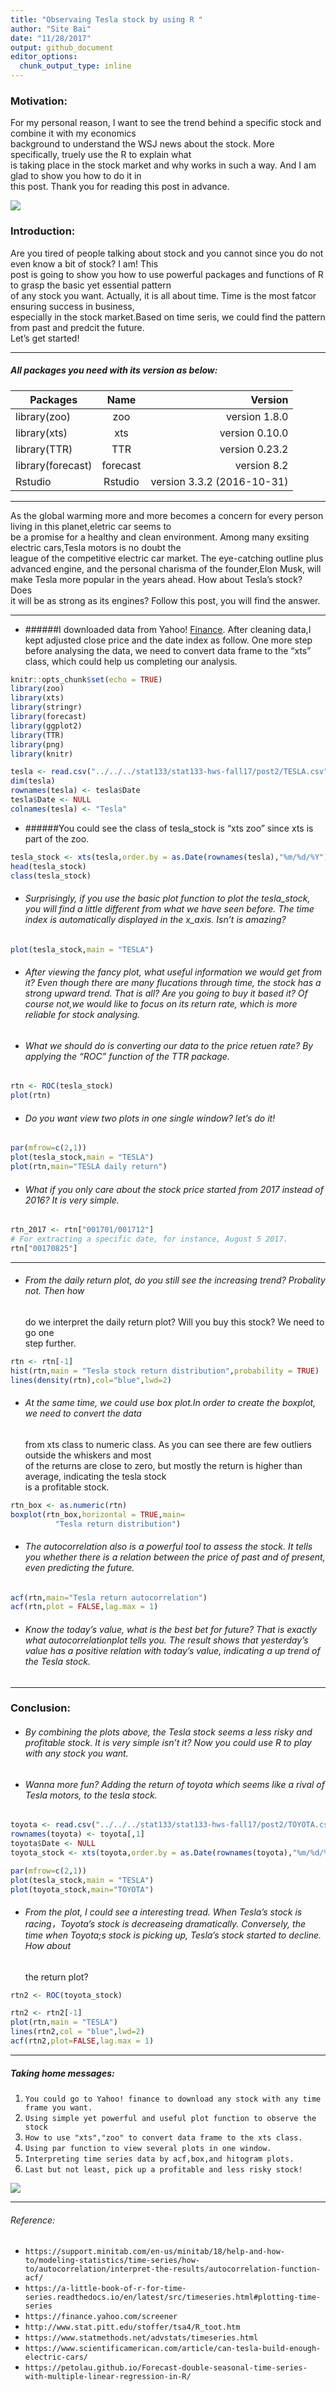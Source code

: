 ```yaml
---
title: "Observaing Tesla stock by using R "
author: "Site Bai"
date: "11/28/2017"
output: github_document
editor_options: 
  chunk_output_type: inline
---
```


###    **Motivation:**  

For my personal reason, I want to see the trend behind a specific stock and combine it with my economics     
background to understand the WSJ news about the stock. More specifically, truely use the R to explain what   
is taking place in the stock market and why works in such a way. And I am glad to show you how to do it in   
this post. Thank you for reading this post in advance.   



![](https://i.imgur.com/8zLKyuB.jpg)







### **Introduction:**  
Are you tired of people talking about stock and you cannot since you do not even know a bit of stock? I am! This   
post is going to show you how to use powerful packages and functions of R to grasp the basic yet essential pattern  
of any stock you want. Actually, it is all about time. Time is the  most fatcor ensuring success in business,   
especially in the stock market.Based on time seris, we could find the pattern from past  and predcit the future.   
Let's get started!     

***

##### All packages you need with its version as below:

| Packages         | Name          | Version      |
|---------------   |:-------------:|------:       |
| library(zoo)     |  zoo          |version 1.8.0 |
| library(xts)     |  xts          |version 0.10.0|
| library(TTR)     |  TTR          |version 0.23.2|
| library(forecast)|  forecast     |version 8.2   |
| Rstudio          | Rstudio       |version 3.3.2 (2016-10-31)|



***

As the global warming more and more becomes a concern for every person living in this planet,eletric car seems to   
be a promise  for a healthy and clean environment. Among many exsiting electric cars,Tesla motors is no doubt the   
league of the competitive electric car market. The eye-catching outline plus advanced engine, and the personal 
charisma of the founder,Elon Musk, will make Tesla more popular in the years ahead. How about Tesla's stock? Does   
it will be as strong as its engines? Follow this post, you will find the answer.  

***

* ######I downloaded data from Yahoo! [Finance](https://finance.yahoo.com/quote/TSLA?p=TSLA). After cleaning data,I kept adjusted close price and the date index as follow. One more step before analysing the data, we need to convert data frame to the "xts" class, which could help us completing our analysis.     

```r
knitr::opts_chunk$set(echo = TRUE)
library(zoo)
library(xts)
library(stringr)
library(forecast)
library(ggplot2)
library(TTR)
library(png)
library(knitr)
```

```r
tesla <- read.csv("../../../stat133/stat133-hws-fall17/post2/TESLA.csv")
dim(tesla)
rownames(tesla) <- tesla$Date
tesla$Date <- NULL
colnames(tesla) <- "Tesla"

```

* ######You could see the class of tesla_stock is "xts  zoo" since xts is part of the zoo.   
```r
tesla_stock <- xts(tesla,order.by = as.Date(rownames(tesla),"%m/%d/%Y"))
head(tesla_stock)
class(tesla_stock)
```

* ###### Surprisingly, if you use the basic plot function to plot the tesla_stock, you will find a little different from what we have seen before. The time index is automatically displayed in the x_axis. Isn't is amazing?   
```r
plot(tesla_stock,main = "TESLA")
```

* ###### After viewing the fancy plot, what useful information we would get from it? Even though there are many    flucations through time, the stock has a strong upward trend. That is all? Are you going to buy it based it? Of course not,we would like to focus on its return rate, which is more reliable for stock analysing.      

* ###### What we should do is converting our data to the price retuen rate? By applying the "ROC" function of the TTR package. 

```r
rtn <- ROC(tesla_stock)
plot(rtn)
```

* ###### Do you want view two plots in one single window? let's do it!  
```r
par(mfrow=c(2,1))
plot(tesla_stock,main = "TESLA")
plot(rtn,main="TESLA daily return")

```

* ###### What if you only care about the stock price started from 2017 instead of 2016? It is very simple. 
```r
rtn_2017 <- rtn["001701/001712"]
# For extracting a specific date, for instance, August 5 2017. 
rtn["00170825"]
```

***







* ###### From the daily return plot, do you still see the increasing trend? Probality not. Then how   
do we interpret the daily return plot? Will you buy this stock? We need to go one   
step further.    


```r
rtn <- rtn[-1]
hist(rtn,main = "Tesla stock return distribution",probability = TRUE)
lines(density(rtn),col="blue",lwd=2)
```




* ######  At the same time, we could use box plot.In order to create the boxplot, we need to convert the data   
from xts class to numeric class. As you can see there are few outliers outside the whiskers and most   
of the returns are close to zero, but mostly the return is higher than average, indicating the tesla stock     
is a profitable stock.
  
```r
rtn_box <- as.numeric(rtn)
boxplot(rtn_box,horizontal = TRUE,main=
          "Tesla return distribution")
```


* ######  The autocorrelation also is a powerful tool to assess the stock. It tells you whether there is a relation between the price of past and of present, even predicting the future.  

```r
acf(rtn,main="Tesla return autocorrelation")
acf(rtn,plot = FALSE,lag.max = 1)
```

* ###### Know the today's value, what is the best bet for future? That is exactly what autocorrelationplot tells you. The result shows that yesterday's value has a positive relation with today's value, indicating a up trend of the Tesla stock. 


***

### Conclusion:

* ###### By combining the plots above, the Tesla stock seems a less risky and profitable stock. It is very simple isn't it? Now you could use R to play with any stock you want. 

* ###### Wanna more fun? Adding the return of toyota which seems like a rival of Tesla motors, to the tesla stock. 
```r
toyota <- read.csv("../../../stat133/stat133-hws-fall17/post2/TOYOTA.csv")
rownames(toyota) <- toyota[,1]
toyota$Date <- NULL
toyota_stock <- xts(toyota,order.by = as.Date(rownames(toyota),"%m/%d/%Y"))
```


```r
par(mfrow=c(2,1))
plot(tesla_stock,main = "TESLA")
plot(toyota_stock,main="TOYOTA")
```







* ###### From the plot, I could see a interesting tread. When Tesla's stock is racing，Toyota's stock is decreaseing     dramatically. Conversely, the time when Toyota;s stock is picking up, Tesla's stock started to decline. How about  
the return plot? 


```r
rtn2 <- ROC(toyota_stock)

rtn2 <- rtn2[-1]
plot(rtn,main = "TESLA")
lines(rtn2,col = "blue",lwd=2)
acf(rtn2,plot=FALSE,lag.max = 1)
```

***

##### Taking home messages:
1. `You could go to Yahoo! finance to download any stock with any time frame you want.`
2.  `Using simple yet powerful and useful plot function to observe the stock`
3. `How to use "xts","zoo" to convert data frame to the xts class.`
4. `Using par function to view several plots in one window.`
5. `Interpreting time series data by acf,box,and hitogram plots.`
6. `Last but not least, pick up a profitable and less risky stock! `


![](https://www.stockinvestor.com/wp-content/uploads/RIsk_001.jpg)





***

###### Reference:
*  `https://support.minitab.com/en-us/minitab/18/help-and-how-to/modeling-statistics/time-series/how-to/autocorrelation/interpret-the-results/autocorrelation-function-acf/`
*  `https://a-little-book-of-r-for-time-series.readthedocs.io/en/latest/src/timeseries.html#plotting-time-series`
*  `https://finance.yahoo.com/screener`
*  `http://www.stat.pitt.edu/stoffer/tsa4/R_toot.htm`
*  `https://www.statmethods.net/advstats/timeseries.html`
*  `https://www.scientificamerican.com/article/can-tesla-build-enough-electric-cars/`
*  `https://petolau.github.io/Forecast-double-seasonal-time-series-with-multiple-linear-regression-in-R/`






